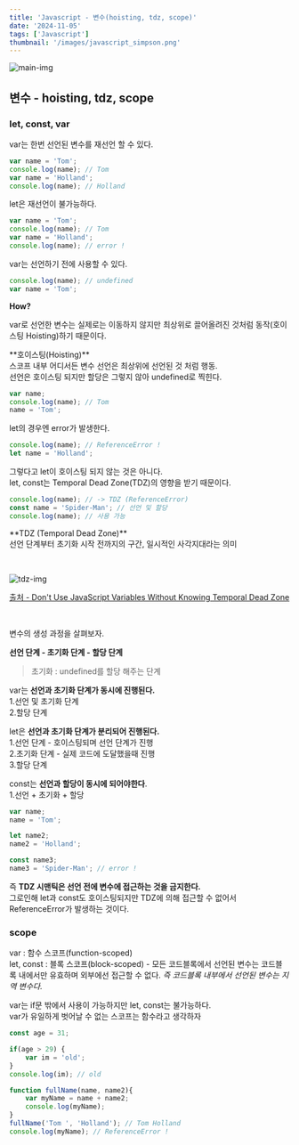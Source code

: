 ```yaml
---
title: 'Javascript - 변수(hoisting, tdz, scope)'
date: '2024-11-05'
tags: ['Javascript']
thumbnail: '/images/javascript_simpson.png'
---
```


<img src="/images/javascript_simpson.png" alt="main-img" className="rounded-xl" />
<br />

<h2>변수 - hoisting, tdz, scope</h2>

<h3>let, const, var</h3>

var는 한번 선언된 변수를 재선언 할 수 있다.
```javascript
var name = 'Tom';
console.log(name); // Tom
var name = 'Holland';
console.log(name); // Holland
```

let은 재선언이 불가능하다.
```javascript
var name = 'Tom';
console.log(name); // Tom
var name = 'Holland';
console.log(name); // error !
```

var는 선언하기 전에 사용할 수 있다.
```javascript
console.log(name); // undefined
var name = 'Tom';
```
**How?**

var로 선언한 변수는 실제로는 이동하지 않지만 최상위로 끌어올려진 것처럼 동작(호이스팅 Hoisting)하기 때문이다.

<p className="text-info">**호이스팅(Hoisting)**<br/>스코프 내부 어디서든 변수 선언은 최상위에 선언된 것 처럼 행동. <br/>선언은 호이스팅 되지만 할당은 그렇지 않아 undefined로 찍힌다.</p>

```javascript
var name;
console.log(name); // Tom
name = 'Tom';
```

let의 경우엔 error가 발생한다.
```javascript
console.log(name); // ReferenceError !
let name = 'Holland';
```

그렇다고 let이 호이스팅 되지 않는 것은 아니다.<br/>let, const는 Temporal Dead Zone(TDZ)의 영향을 받기 때문이다.
```javascript
console.log(name); // -> TDZ (ReferenceError)
const name = 'Spider-Man'; // 선언 및 할당
console.log(name); // 사용 가능
```
<p className="text-info">**TDZ (Temporal Dead Zone)**<br/>선언 단계부터 초기화 시작 전까지의 구간, 일시적인 사각지대라는 의미</p>
<br />
<p className="flex justify-center">
    <img src="/images/tdz.png" alt="tdz-img" />
</p>
<a className="text-slate-400 text-center" href="https://dmitripavlutin.com/javascript-variables-and-temporal-dead-zone"  target="_blank" rel="noopener noreferrer">
    <p>출처 - Don't Use JavaScript Variables Without Knowing Temporal Dead Zone</p>
</a>
<br />

변수의 생성 과정을 살펴보자.

**선언 단계 - 초기화 단계 - 할당 단계**
> 초기화 : undefined를 할당 해주는 단계

var는 **선언과 초기화 단계가 동시에 진행된다.**<br />1.선언 및 초기화 단계<br />2.할당 단계

let은 **선언과 초기화 단계가 분리되어 진행된다.**<br />1.선언 단계 - 호이스팅되며 선언 단계가 진행<br />2.초기화 단계 - 실제 코드에 도달했을때 진행<br />3.할당 단계

const는 **선언과 할당이 동시에 되어야한다**.<br />1.선언 + 초기화 + 할당
```javascript
var name;
name = 'Tom';

let name2;
name2 = 'Holland';

const name3;
name3 = 'Spider-Man'; // error !
```

즉 **TDZ 시맨틱은 선언 전에 변수에 접근하는 것을 금지한다.**<br /> 그로인해 let과 const도 호이스팅되지만 TDZ에 의해 접근할 수 없어서 ReferenceError가 발생하는 것이다.

<h3>scope</h3>

var : 함수 스코프(function-scoped)
<br/>let, const : 블록 스코프(block-scoped) - 모든 코드블록에서 선언된 변수는 코드블록 내에서만 유효하며 외부에선 접근할 수 없다. *즉 코드블록 내부에서 선언된 변수는 지역 변수다.*

var는 if문 밖에서 사용이 가능하지만 let, const는 불가능하다.
<br />var가 유일하게 벗어날 수 없는 스코프는 함수라고 생각하자

```javascript
const age = 31;

if(age > 29) {
    var im = 'old';
}
console.log(im); // old

function fullName(name, name2){
    var myName = name + name2;
    console.log(myName);
}
fullName('Tom ', 'Holland'); // Tom Holland
console.log(myName); // ReferenceError !
```